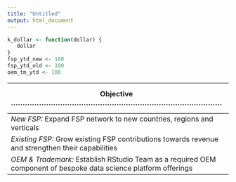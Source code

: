 ```yaml
---
title: "Untitled"
output: html_document
---
```


<!-- -*- extensions:-grid_tables -*- -->

```r
k_dollar <- function(dollar) {
   dollar
}
fsp_ytd_new <- 100
fsp_ytd_old <- 100
oem_tm_ytd <- 100
```

| Objective ..........................................................................................| Q1 Target | Q1 Actual | 2020 Target | Annual Growth Target |
|------|-----|---------|------|-------|
| _New FSP:_ Expand FSP network to new countries, regions and verticals | $50K |  `r k_dollar(fsp_ytd_new)` | $500K | 270% |
| _Existing FSP:_ Grow existing FSP contributions towards revenue and strengthen their capabilities | $320K | `r k_dollar(fsp_ytd_old)` | $1,600K |  51% |
| _OEM & Trademark:_ Establish RStudio Team as a required OEM component of bespoke data science platform offerings | $225K | `r k_dollar(oem_tm_ytd)` | $1,500K  |  26%  |